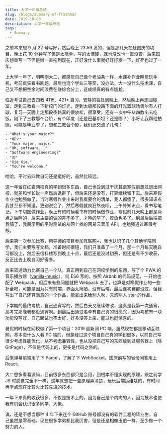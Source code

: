 ```yaml
---
title: 大学一年级总结
slug: /blogs/summary-of-frashman
date: 2019-10-08
description: 大学一年级总结
tags:
  - Summary
---
```


之前本来想 9 月 22 号写好，然后晚上 23:59 发的，但是那几天在赶国庆的项目，晚上花 10 分钟写了但是太简单，写的太僵硬，就也没改也一直没管，后来国庆想重写一下但是懒一直拖到现在，正好没什么事就好好抒发一下，好歹也过了一年。

上大学一年了，明明刚大二，都感觉自己像个老油条一样，水课补作业睡觉玩手机，考前疯狂看书刷题，最后也混个学业三等奖，没办法，大一没什么技术课，自己又不想把空余时间浪费在赚综合分上，这成绩真的有点尴尬。

临近考试自己去四教 4115、421* 自习，安静的独处到晚上，然后晚上再走回寝室，走到三教看一下新校门的灯光，走到太极那段路下面的灯光篮球场偶尔有人打球，复习一天晚上走那段夜路真的很放松，很享受。还有一次中午从四教出去吃饭，刚下了三教那个台阶，有个印度（还是巴基斯坦？还是哪？）小哥让我帮他拍照，可能是毕业季了，想和三教合个影，我们还交流了几句：

```text noLineNumbers
- "What's your major?"
- "啊？"
- "Your major, major."
- "Oh, software..."
- "Software engineering?"
- "对"
- "Xie Xie."
- "You're welcome."
```

哈哈。平时去四教自习还是挺好的，虽然比较远。

这一年留在红岩网校真的学到很多东西，自己也受到过干扰甚至寒假前想过退出网校，就差和学长说一声然后退群了，但后来还是没有，打算继续留下去。后来寒假作业也勉强做了，当时寒假作业出来时我看要会的清单，我人都傻了，很多知识点我甚至都不知道，更别说会了，然后寒假就疯狂熬夜呗，上午补知识点，看书写笔记，下午切图做作业，晚上有的时候看书有的时候做作业，寒假前几天晚上都是两点之后睡的，后来主要的做的差不多了，才睡的早了，摸鱼也多了。到最后后端把我鸽了，我展示用的平时测试的从网上找的网易云音乐 API，也勉强通过寒假考核。

后来第一次参加比赛，用导师的项目参加互联网+，我也认识了几个其他学院同学，我们主要写写文档，准备时间很短，我们只准备了一个月，那一个月每天晚自习都没上，然后去信科楼写到晚上十点，最后还是没过初赛，但还是有不少收获，反正比去上晚自习好得多。

后来软通动力比赛自己一个队，真正用到自己在网校学到的东西，写了个 PWA 的音乐播放器（[vanilla-music](https://ahabhgk.github.io/vanilla-music/)），纯 ES6 写的，按照 Airbnb 的代码规范，一开始也配了 Webpack，但后来有些问题就把 Webpack 去了，也算是对寒假作业的一些补全吧，可能是因为只有前端，界面太简陋，没有后端，最后连初赛都没过，但我写出了自己还算满意的一个作品，能拿出来给别人吹，忽悠别人 star 的作品。

下学期的最终考核，自己通宵写的，然后白天又继续修改，这真是我第一次通宵，高考完那晚我都没通宵啊。到最后出通过名单有自己真的很高兴，因为考核有一块功能没写好，自己面试也不太好，好多没答上来，能过也挺惊喜的。

暑假的时候在网校做了第一个项目：2019 迎新网 PC 端。虽然现在都是移动互联网，基本没什么人看 PC 端的，但是经过这个项目自己真的学到很多，以前自己写很少考虑性能优化，从不考虑兼容性，也从没把自己写的东西放到过服务器上（除 GitPage），不仅是代码上的，更多是代码之外的。

后来弹幕前端用了下 Parcel，了解了下 WebSocket，国庆前写的省份问答用上 React。

大二想多看看源码，目前很多东西都只是会用，到根本不懂实现的原理，跟之前学 JS 时感觉完全不一样，这年就想把一些原理弄清楚，玩玩后端运维啥的，有时间再学点现在比较火比较先进的技术。

一年下来真的收获很多，不仅是技术上的，因为自己是个内向的人，因为技术也使我有机会认识很多同学，大佬。

诶，还是不想当那种 4 年下来连个 GitHub 账号都没有的软件工程的毕业生，自己虽然是零基础，现在很多学弟都比我厉害，但是还是相像玉伯一样，至少做一个努力的人。
